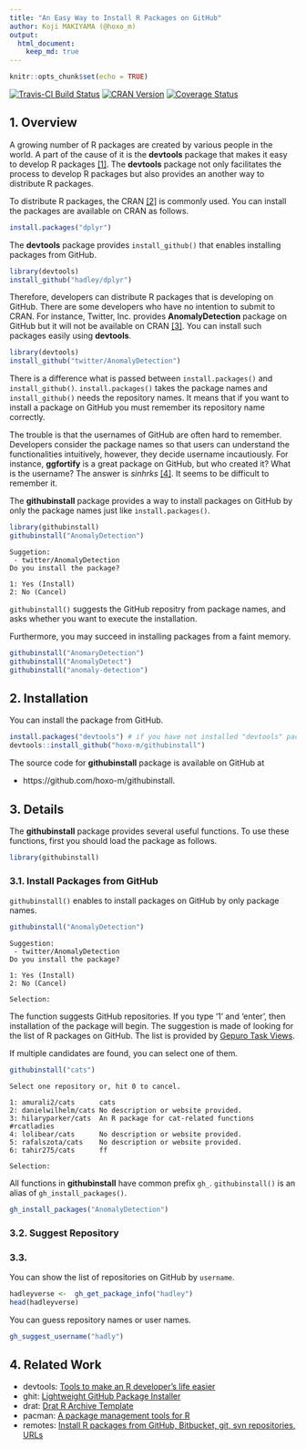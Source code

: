 ```yaml
---
title: "An Easy Way to Install R Packages on GitHub"
author: Koji MAKIYAMA (@hoxo_m)
output: 
  html_document:
    keep_md: true
---
```


```r
knitr::opts_chunk$set(echo = TRUE)
```

[![Travis-CI Build Status](https://travis-ci.org/hoxo-m/githubinstall.svg?branch=master)](https://travis-ci.org/hoxo-m/githubinstall)
[![CRAN Version](http://www.r-pkg.org/badges/version/githubinstall)](http://cran.rstudio.com/web/packages/githubinstall)
[![Coverage Status](https://coveralls.io/repos/github/hoxo-m/githubinstall/badge.svg?branch=master)](https://coveralls.io/github/hoxo-m/githubinstall?branch=master)

## 1. Overview

A growing number of R packages are created by various people in the world.
A part of the cause of it is the **devtools** package that makes it easy to develop R packages [[1]](https://www.rstudio.com/products/rpackages/devtools/).
The **devtools** package not only facilitates the process to develop R packages but also provides an another way to distribute R packages.

To distribute R packages, the CRAN [[2]](https://cran.r-project.org) is commonly used.
You can install the packages are available on CRAN as follows.

```r
install.packages("dplyr")
```

The **devtools** package provides `install_github()` that enables installing packages from GitHub.

```r
library(devtools)
install_github("hadley/dplyr")
```

Therefore, developers can distribute R packages that is developing on GitHub.
There are some developers who have no intention to submit to CRAN.
For instance, Twitter, Inc. provides **AnomalyDetection** package on GitHub but it will not be available on CRAN [[3]](https://blog.twitter.com/2015/introducing-practical-and-robust-anomaly-detection-in-a-time-series).
You can install such packages easily using **devtools**.

```r
library(devtools)
install_github("twitter/AnomalyDetection")
```

There is a difference what is passed between `install.packages()` and `install_github()`.
`install.packages()` takes the package names and `install_github()` needs the repository names.
It means that if you want to install a package on GitHub you must remember its repository name correctly.

The trouble is that the usernames of GitHub are often hard to remember.
Developers consider the package names so that users can understand the functionalities intuitively, however, they decide username incautiously.
For instance, **ggfortify** is a great package on GitHub, but who created it?
What is the username?
The answer is *sinhrks* [[4]](https://github.com/sinhrks/ggfortify).
It seems to be difficult to remember it.

The **githubinstall** package provides a way to install packages on GitHub by only the package names just like `install.packages()`.

```r
library(githubinstall)
githubinstall("AnomalyDetection")
```

```
Suggetion:
 - twitter/AnomalyDetection
Do you install the package? 

1: Yes (Install)
2: No (Cancel)
```

`githubinstall()` suggests the GitHub repositry from package names, and asks whether you want to execute the installation.

Furthermore, you may succeed in installing packages from a faint memory.

```r
githubinstall("AnomaryDetection")
githubinstall("AnomalyDetect")
githubinstall("anomaly-detection")
```

## 2. Installation

You can install the package from GitHub.

```r
install.packages("devtools") # if you have not installed "devtools" package
devtools::install_github("hoxo-m/githubinstall")
```

The source code for **githubinstall** package is available on GitHub at

- https://github.com/hoxo-m/githubinstall.

## 3. Details

The **githubinstall** package provides several useful functions.
To use these functions, first you should load the package as follows.

```r
library(githubinstall)
```

### 3.1. Install Packages from GitHub

`githubinstall()` enables to install packages on GitHub by only package names.

```r
githubinstall("AnomalyDetection")
```

```
Suggestion:
 - twitter/AnomalyDetection
Do you install the package? 

1: Yes (Install)
2: No (Cancel)

Selection: 
```

The function suggests GitHub repositories.
If you type '1' and 'enter', then installation of the package will begin.
The suggestion is made of looking for the list of R packages on GitHub.
The list is provided by [Gepuro Task Views](http://rpkg.gepuro.net).

If multiple candidates are found, you can select one of them.

```r
githubinstall("cats")
```

```
Select one repository or, hit 0 to cancel. 

1: amurali2/cats      cats
2: danielwilhelm/cats No description or website provided.
3: hilaryparker/cats  An R package for cat-related functions #rcatladies
4: lolibear/cats      No description or website provided.
5: rafalszota/cats    No description or website provided.
6: tahir275/cats      ff

Selection: 
```

All functions in **githubinstall** have common prefix `gh_`.
`githubinstall()` is an alias of `gh_install_packages()`.

```r
gh_install_packages("AnomalyDetection")
```

### 3.2. Suggest Repository

### 3.3. 

You can show the list of repositories on GitHub by `username`.

```r
hadleyverse <-  gh_get_package_info("hadley")
head(hadleyverse)
```

You can guess repository names or user names.

```r
gh_suggest_username("hadly")
```

## 4. Related Work

- devtools: [Tools to make an R developer's life easier](https://github.com/hadley/devtools)
- ghit: [Lightweight GitHub Package Installer](https://github.com/cloudyr/ghit)
- drat: [Drat R Archive Template](https://github.com/eddelbuettel/drat)
- pacman: [A package management tools for R](https://github.com/trinker/pacman)
- remotes: [Install R packages from GitHub, Bitbucket, git, svn repositories, URLs](https://github.com/MangoTheCat/remotes)
